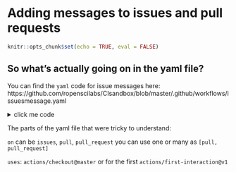 # Adding messages to issues and pull requests

```r
knitr::opts_chunk$set(echo = TRUE, eval = FALSE)
```

## So what's actually going on in the yaml file?

You can find the `yaml` code for issue messages here:
https://github.com/ropenscilabs/CIsandbox/blob/master/.github/workflows/issuesmessage.yaml

<details><summary>click me code</summary>
  <p>


        name: Triage
        on:
          issues:
            types: [opened]
        jobs:
          commentOnNewIssues:
            name: Comment On New Issues
            runs-on: ubuntu-latest
            steps:
              - uses: actions/checkout@master
              - name: Comment On New Issues
                uses: actions/github@v1.0.0
                env:
                  GITHUB_TOKEN: ${{ secrets.GITHUB_TOKEN }}
                with:
                  args: comment "Thanks for your issue! we are going to work on that"

  </p>
</details>

The parts of the yaml file that were tricky to understand:

`on` can be `issues`, `pull`, `pull_request` you can use one or many as `[pull, pull_request]`

`uses`: `actions/checkout@master` or for the first `actions/first-interaction@v1`
